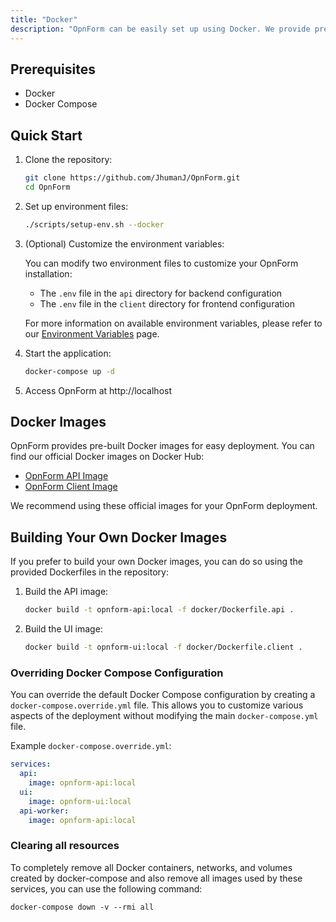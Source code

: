 ```yaml
---
title: "Docker"
description: "OpnForm can be easily set up using Docker. We provide pre-built images on Docker Hub, which is the recommended method for most users."
---
```



<CloudVersion/>

## Prerequisites

- Docker
- Docker Compose

## Quick Start

1. Clone the repository:

   ```bash
   git clone https://github.com/JhumanJ/OpnForm.git
   cd OpnForm
   ```

2. Set up environment files:

   ```bash
   ./scripts/setup-env.sh --docker
   ```

3. (Optional) Customize the environment variables:
   
   You can modify two environment files to customize your OpnForm installation:
   - The `.env` file in the `api` directory for backend configuration
   - The `.env` file in the `client` directory for frontend configuration

   For more information on available environment variables, please refer to our [Environment Variables](/configuration/environment-variables) page.

4. Start the application:

   ```bash
   docker-compose up -d
   ```

5. Access OpnForm at http://localhost


## Docker Images

OpnForm provides pre-built Docker images for easy deployment. You can find our official Docker images on Docker Hub:

- [OpnForm API Image](https://hub.docker.com/r/jhumanj/opnform-api)
- [OpnForm Client Image](https://hub.docker.com/r/jhumanj/opnform-client)

We recommend using these official images for your OpnForm deployment.


## Building Your Own Docker Images

If you prefer to build your own Docker images, you can do so using the provided Dockerfiles in the repository:

1. Build the API image:
   ```bash
   docker build -t opnform-api:local -f docker/Dockerfile.api .
   ```

2. Build the UI image:
   ```bash
   docker build -t opnform-ui:local -f docker/Dockerfile.client .
   ```

### Overriding Docker Compose Configuration

You can override the default Docker Compose configuration by creating a `docker-compose.override.yml` file. This allows you to customize various aspects of the deployment without modifying the main `docker-compose.yml` file.

Example `docker-compose.override.yml`:

```yaml
services:
  api:
    image: opnform-api:local
  ui:
    image: opnform-ui:local
  api-worker:
    image: opnform-api:local
```


### Clearing all resources

To completely remove all Docker containers, networks, and volumes created by docker-compose and also remove all images used by these services, you can use the following command:

```
docker-compose down -v --rmi all
```

